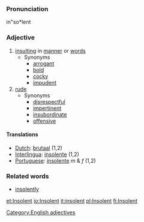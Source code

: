 ===Pronunciation===
in"so*lent

===Adjective===
# [[insulting]] in [[manner]] or [[word]]s
#* Synonyms
#** [[arrogant]]
#** [[bold]]
#** [[cocky]]
#** [[impudent]]
# [[rude]]
#* Synonyms
#** [[disrespectful]]
#** [[impertinent]]
#** [[insubordinate]]
#** [[offensive]]

====Translations====
*[[Dutch]]: [[brutaal]] (1,2)
*[[Interlingua]]: [[insolente]] (1,2)
*[[Portuguese]]: [[insolente]] ''m'' & ''f'' (1,2)

===Related words===
* [[insolently]]

[[Category:English adjectives]]

[[et:Insolent]]
[[io:Insolent]]
[[it:insolent]]
[[pl:Insolent]]
[[fi:Insolent]]